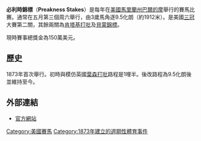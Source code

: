 {{multiple issues|
{{expand|time=2018-11-12T02:19:53+00:00}}
{{expert|time=2018-11-12T02:19:53+00:00}}
{{refimprove|time=2018-11-12T02:19:53+00:00}}
}}
{{noteTA
|T=zh-cn:普瑞克尼斯锦标赛;zh-hk:必利時錦標
|1=zh-cn:普瑞克尼斯锦标赛;zh-hk:必利時錦標
}}
'''必利時錦標'''（'''Preakness Stakes'''）是每年在[[美國|美國]][[馬里蘭州|馬里蘭州]][[巴爾的摩|巴爾的摩]]{{tsl|en|Pimlico Race Course|賓利高馬場}}舉行的賽馬比賽。通常在五月第三個周六舉行，由3歲馬角逐9.5化朗（約1912米）。是美國[[三冠_(賽馬)|三冠]]大賽第二關，其餘兩關為[[肯塔基打吡|肯塔基打吡]]及[[貝蒙錦標|貝蒙錦標]]。

現時賽事總獎金為150萬美元。

==歷史==
1873年首次舉行。初時與模仿英國[[葉森打吡|葉森打吡]]路程是1哩半。後改路程為9.5化朗後並維持至今。

==外部連結==
*[http://www.preakness.com 官方網站] {{Wayback|url=http://www.preakness.com/ |date=20160703183051 }}

[[Category:美國賽馬|Category:美國賽馬]]
[[Category:1873年建立的週期性體育事件|Category:1873年建立的週期性體育事件]]